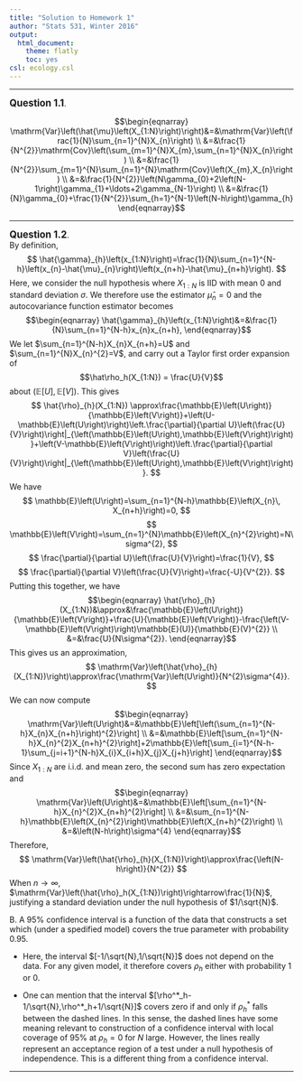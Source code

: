 ```yaml
---
title: "Solution to Homework 1"
author: "Stats 531, Winter 2016"
output:
  html_document:
    theme: flatly
    toc: yes
csl: ecology.csl
---
```


\newcommand\prob{\mathbb{P}}
\newcommand\E{\mathbb{E}}
\newcommand\var{\mathrm{Var}}
\newcommand\cov{\mathrm{Cov}}


--------

**<big>Question 1.1</big>**. 

$$\begin{eqnarray}
\var\left(\hat{\mu}\left(X_{1:N}\right)\right)&=&\var\left(\frac{1}{N}\sum_{n=1}^{N}X_{n}\right)
\\
&=&\frac{1}{N^{2}}\cov\left(\sum_{m=1}^{N}X_{m},\sum_{n=1}^{N}X_{n}\right)
\\
&=&\frac{1}{N^{2}}\sum_{m=1}^{N}\sum_{n=1}^{N}\cov\left(X_{m},X_{n}\right)
\\
&=&\frac{1}{N^{2}}\left(N\gamma_{0}+2\left(N-1\right)\gamma_{1}+\ldots+2\gamma_{N-1}\right)
\\
&=&\frac{1}{N}\gamma_{0}+\frac{1}{N^{2}}\sum_{h=1}^{N-1}\left(N-h\right)\gamma_{h}
\end{eqnarray}$$

-------------------

**<big>Question 1.2</big>**.  
By definition,
$$
\hat{\gamma}_{h}\left(x_{1:N}\right)=\frac{1}{N}\sum_{n=1}^{N-h}\left(x_{n}-\hat{\mu}_{n}\right)\left(x_{n+h}-\hat{\mu}_{n+h}\right).
$$
Here, we consider the null hypothesis where $X_{1:N}$ is IID with mean $0$ and standard deviation $\sigma$. We therefore use the estimator $\hat\mu_n=0$ and the autocovariance function estimator becomes
$$\begin{eqnarray}
\hat{\gamma}_{h}\left(x_{1:N}\right)&=&\frac{1}{N}\sum_{n=1}^{N-h}x_{n}x_{n+h},
\end{eqnarray}$$
We let $\sum_{n=1}^{N-h}X_{n}X_{n+h}=U$ and $\sum_{n=1}^{N}X_{n}^{2}=V$, and carry out a Taylor first order expansion of 
$$\hat\rho_h(X_{1:N}) = \frac{U}{V}$$
about $(\E[U],\E[V])$. This gives
$$
\hat{\rho}_{h}(X_{1:N})
\approx\frac{\E\left(U\right)}{\E\left(V\right)}+\left(U-\E\left(U\right)\right)\left.\frac{\partial}{\partial U}\left(\frac{U}{V}\right)\right|_{\left(\E\left(U\right),\E\left(V\right)\right)}+\left(V-\E\left(V\right)\right)\left.\frac{\partial}{\partial V}\left(\frac{U}{V}\right)\right|_{\left(\E\left(U\right),\E\left(V\right)\right)}.
$$
We have
$$
\E\left(U\right)=\sum_{n=1}^{N-h}\E\left(X_{n}\, X_{n+h}\right)=0,
$$
$$
\E\left(V\right)=\sum_{n=1}^{N}\E\left(X_{n}^{2}\right)=N\sigma^{2},
$$
$$
\frac{\partial}{\partial U}\left(\frac{U}{V}\right)=\frac{1}{V},
$$
$$
\frac{\partial}{\partial V}\left(\frac{U}{V}\right)=\frac{-U}{V^{2}}.
$$
Putting this together, we have
$$\begin{eqnarray}
\hat{\rho}_{h}(X_{1:N})&\approx&\frac{\E\left(U\right)}{\E\left(V\right)}+\frac{U}{\E\left(V\right)}-\frac{\left(V-\E\left(V\right)\right)\E(U)}{\E(V)^{2}}
\\
&=&\frac{U}{N\sigma^{2}}.
\end{eqnarray}$$
This gives us an approximation, 
$$
\var\left(\hat{\rho}_{h}(X_{1:N})\right)\approx\frac{\var\left(U\right)}{N^{2}\sigma^{4}}.
$$
We can now compute
$$\begin{eqnarray}
\var\left(U\right)&=&\E\left[\left(\sum_{n=1}^{N-h}X_{n}X_{n+h}\right)^{2}\right]
\\
&=&\E\left[\sum_{n=1}^{N-h}X_{n}^{2}X_{n+h}^{2}\right]+2\E\left[\sum_{i=1}^{N-h-1}\sum_{j=i+1}^{N-h}X_{i}X_{i+h}X_{j}X_{j+h}\right]
\end{eqnarray}$$
Since $X_{1:N}$ are i.i.d. and mean zero, the second sum has zero expectation and 
$$\begin{eqnarray}
\var\left(U\right)&=&\E\left[\sum_{n=1}^{N-h}X_{n}^{2}X_{n+h}^{2}\right]
\\
&=&\sum_{n=1}^{N-h}\E\left(X_{n}^{2}\right)\E\left(X_{n+h}^{2}\right)
\\
&=&\left(N-h\right)\sigma^{4}
\end{eqnarray}$$
Therefore,
$$
\var\left(\hat{\rho}_{h}(X_{1:N})\right)\approx\frac{\left(N-h\right)}{N^{2}}
$$
When $n\rightarrow\infty$, $\var\left(\hat{\rho}_h(X_{1:N})\right)\rightarrow\frac{1}{N}$, justifying a standard deviation under the null hypothesis of $1/\sqrt{N}$.
 
B. A 95% confidence interval is a function of the data that constructs a set which (under a spedified model) covers the true parameter with probability 0.95. 

* Here, the interval $[-1/\sqrt{N},1/\sqrt{N}]$ does not depend on the data. For any given model, it therefore covers $\rho_h$ either with probability 1 or 0.  

* One can mention that the interval $[\rho^*_h-1/\sqrt{N},\rho^*_h+1/\sqrt{N}]$ covers zero if and only if $\rho^*_h$ falls between the dashed lines. In this sense, the dashed lines have some meaning relevant to construction of a confidence interval with local coverage of 95% at $\rho_h=0$ for $N$ large. However, the lines really represent an acceptance region of a test under a null hypothesis of independence. This is a different thing from a confidence interval.



----------------------
